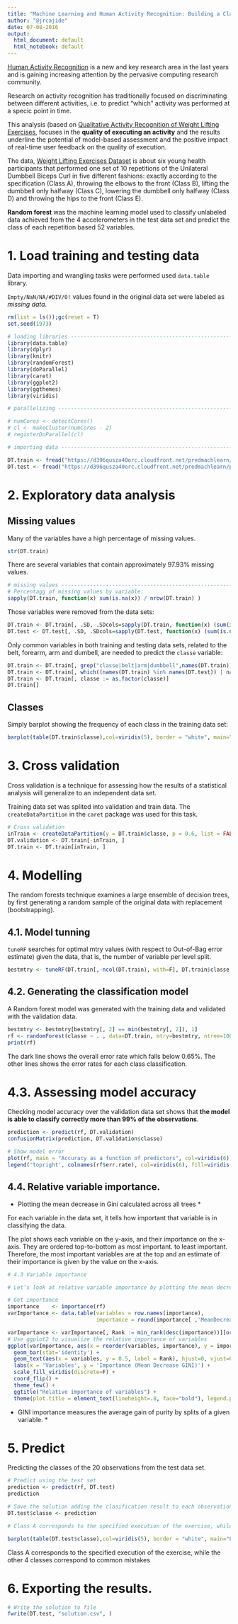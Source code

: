```yaml
---
title: "Machine Learning and Human Activity Recognition: Building a Classifier for Wearable Accelerometers’ Data"
author: "@jrcajide"
date: 07-08-2016
output:
  html_document: default
  html_notebook: default
---
```


[Human Activity Recognition](https://en.wikipedia.org/wiki/Activity_recognition) is a new and key research area in the last years and is gaining increasing attention by the pervasive computing research community. 

Research on activity recognition has traditionally focused on discriminating between different activities, i.e. to predict "which" activity was performed at a specic point in time. 

This analysis (based on [Qualitative Activity Recognition of Weight Lifting Exercises](http://groupware.les.inf.puc-rio.br/work.jsf?p1=11201), focuses in the **quality of executing an activity** and the results underline the potential of model-based assessment and the positive impact of real-time user feedback on the quality of execution.

The data, [Weight Lifting Exercises Dataset](http://groupware.les.inf.puc-rio.br/har) is about six young health participants that performed one set of 10 repetitions of the Unilateral Dumbbell Biceps Curl in five different fashions: exactly according to the specification (Class A), throwing the elbows to the front (Class B), lifting the dumbbell only halfway (Class C), lowering the dumbbell only halfway (Class D) and throwing the hips to the front (Class E).

**Random forest** was the machine learning model used to classify unlabeled data achieved from the 4 accelerometers in the test data set and predict the class of each repetition based 52 variables.

# 1. Load training and testing data

Data importing and wrangling tasks were performed used `data.table` library. 

`Empty/NaN/NA/#DIV/0!` values found in the original data set were labeled as *missing data*. 

```r
rm(list = ls());gc(reset = T)
set.seed(1973)

# loading libraries -------------------------------------------------------
library(data.table)
library(dplyr)
library(knitr)
library(randomForest)
library(doParallel)
library(caret)
library(ggplot2)
library(ggthemes)
library(viridis)

# parallelizing -----------------------------------------------------------

# numCores <- detectCores()
# cl <- makeCluster(numCores - 2) 
# registerDoParallel(cl) 

# importing data ----------------------------------------------------------

DT.train <- fread("https://d396qusza40orc.cloudfront.net/predmachlearn/pml-training.csv", stringsAsFactors = F, drop = 'V1', na.strings = c('','#DIV/0!','NA'))
DT.test <- fread("https://d396qusza40orc.cloudfront.net/predmachlearn/pml-testing.csv", stringsAsFactors = F, drop = 'V1', na.strings = c('','#DIV/0!','NA'))
```

# 2. Exploratory data analysis

## Missing values
Many of the variables have a high percentage of missing values.

```r
str(DT.train)
```


There are several variables that contain approximately 97.93% missing values.

```r
# missing values ----------------------------------------------------------
# Percentagg of missing values by variable:
sapply(DT.train, function(x) sum(is.na(x)) / nrow(DT.train) )
```

Those variables were removed from the data sets:
```r
DT.train <- DT.train[, .SD, .SDcols=sapply(DT.train, function(x) (sum(is.na(x))) / nrow(DT.train)) < 0.9793089  ]
DT.test <- DT.test[, .SD, .SDcols=sapply(DT.test, function(x) (sum(is.na(x))) / nrow(DT.test)) < 0.9793089  ]
```

Only common variables in both training and testing data sets, related to the belt, forearm, arm and dumbell, are needed to predict the `classe` variable:

```r
DT.train <- DT.train[, grep("classe|belt|arm|dumbbell",names(DT.train)), with=F]
DT.train <- DT.train[, which((names(DT.train) %in% names(DT.test)) | names(DT.train)=="classe"), with=F]
DT.train <- DT.train[, classe := as.factor(classe)]
DT.train[]
```

## Classes

Simply barplot showing the frequency of each class in the training data set:

```r
barplot(table(DT.train$classe),col=viridis(5), border = "white", main="Classes for repetitions of the Unilateral Dumbbell Biceps Curl", sub="Exactly according to the specification (Class A), mistakes (Class B to E)")
```





# 3. Cross validation

Cross validation is a technique for assessing how the results of a statistical analysis will generalize to an independent data set. 

Training data set was splited into validation and train data. The `createDataPartition` in the `caret` package was used for this task.

```r
# Cross validation
inTrain <- createDataPartition(y = DT.train$classe, p = 0.6, list = FALSE)
DT.validation <- DT.train[-inTrain, ]
DT.train <- DT.train[inTrain, ] 
```

# 4. Modelling

The random forests technique examines a large ensemble of decision trees, by first generating a random sample of the original data with replacement (bootstrapping).

## 4.1. Model tunning

`tuneRF` searches for optimal mtry values (with respect to Out-of-Bag error estimate) given the data, that is, the number of variable per level split.

```r
bestmtry <- tuneRF(DT.train[,-ncol(DT.train), with=F], DT.train$classe, ntreeTry=100, stepFactor=1.5, improve=0.01, trace=TRUE, plot=TRUE, dobest=FALSE)
```

## 4.2. Generating the classification model

A Random forest model was generated with the training data and validated with the validation data. 


```r
bestmtry <- bestmtry[bestmtry[, 2] == min(bestmtry[, 2]), 1]
rf <- randomForest(classe ~ . , data=DT.train, mtry=bestmtry, ntree=1000, keep.forest=TRUE, importance=TRUE, test=DT.validation)
print(rf)

```

The dark line shows the overall error rate which falls below 0.65%. The other lines shows the error rates for each class classification. 

# 4.3. Assessing model accuracy

Checking model accuracy over the validation data set shows that **the model is able to classify correctly more than 99% of the observations**.

```r
prediction <- predict(rf, DT.validation)
confusionMatrix(prediction, DT.validation$classe)
```

```r
# Show model error
plot(rf, main = "Accuracy as a function of predictors", col=viridis(6))
legend('topright', colnames(rf$err.rate), col=viridis(6), fill=viridis(6))

```
## 4.4. Relative variable importance.

* Plotting the mean decrease in Gini calculated across all trees *

For each variable in the data set, it tells how important that variable is in classifying the data. 

The plot shows each variable on the y-axis, and their importance on the x-axis. They are ordered top-to-bottom as most important. to least important. Therefore, the most important variables are at the top and an estimate of their importance is given by the value on the x-axis.

```r
# 4.3 Variable importance

# Let’s look at relative variable importance by plotting the mean decrease in Gini calculated across all trees.

# Get importance
importance    <- importance(rf)
varImportance <- data.table(variables = row.names(importance), 
                            importance = round(importance[ ,'MeanDecreaseGini'],2))

varImportance <- varImportance[, Rank := min_rank(desc(importance))][order((Rank)),]
# Use ggplot2 to visualize the relative importance of variables
ggplot(varImportance, aes(x = reorder(variables, importance), y = importance, fill = importance)) +
  geom_bar(stat='identity') + 
  geom_text(aes(x = variables, y = 0.5, label = Rank), hjust=0, vjust=0.55, size = 3, colour = 'white') +
  labs(x = 'Variables', y = 'Importance (Mean Decrease GINI)') +
  scale_fill_viridis(discrete=F) +
  coord_flip() + 
  theme_few() +
  ggtitle("Relative importance of variables") + 
  theme(plot.title = element_text(lineheight=.8, face="bold"), legend.position="none") 
```

* GINI importance measures the average gain of purity by splits of a given variable. *



# 5. Predict
Predicting the classes of the 20 observations from the test data set. 

```r
# Predict using the test set
prediction <- predict(rf, DT.test)
prediction
```

```r
# Save the solution adding the clasification result to each observation in the test set
DT.test$classe <- prediction

# Class A corresponds to the specified execution of the exercise, while the other 4 classes correspond to common mistakes

barplot(table(DT.test$classe),col=viridis(5), border = "white", main="Labels assigned by the model", sub="")
```
Class A corresponds to the specified execution of the exercise, while the other 4 classes correspond to common mistakes

# 6. Exporting the results.
```r
# Write the solution to file
fwrite(DT.test, "solution.csv", )
```

